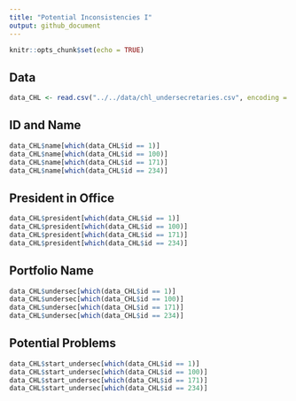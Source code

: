 ```yaml
---
title: "Potential Inconsistencies I"
output: github_document
---
```


```r
knitr::opts_chunk$set(echo = TRUE)
```

## Data

```r
data_CHL <- read.csv("../../data/chl_undersecretaries.csv", encoding = "UTF-8")
```

## ID and Name

```r
data_CHL$name[which(data_CHL$id == 1)]
data_CHL$name[which(data_CHL$id == 100)]
data_CHL$name[which(data_CHL$id == 171)]
data_CHL$name[which(data_CHL$id == 234)]
```

## President in Office

```r
data_CHL$president[which(data_CHL$id == 1)]
data_CHL$president[which(data_CHL$id == 100)]
data_CHL$president[which(data_CHL$id == 171)]
data_CHL$president[which(data_CHL$id == 234)]
```

## Portfolio Name

```r
data_CHL$undersec[which(data_CHL$id == 1)]
data_CHL$undersec[which(data_CHL$id == 100)]
data_CHL$undersec[which(data_CHL$id == 171)]
data_CHL$undersec[which(data_CHL$id == 234)]
```

## Potential Problems

```r
data_CHL$start_undersec[which(data_CHL$id == 1)]
data_CHL$start_undersec[which(data_CHL$id == 100)]
data_CHL$start_undersec[which(data_CHL$id == 171)]
data_CHL$start_undersec[which(data_CHL$id == 234)]
```
